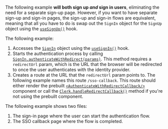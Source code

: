 The following example **will both sign up _and_ sign in users**, eliminating the need for a separate sign-up page. However, if you want to have separate sign-up and sign-in pages, the sign-up and sign-in flows are equivalent, meaning that all you have to do is swap out the `SignIn` object for the `SignUp` object using the [`useSignUp()`](/docs/reference/general/hooks/use-sign-up) hook.

The following example:

1. Accesses the [`SignIn`](/docs/references/javascript/sign-in) object using the [`useSignIn()`](/docs/reference/general/hooks/use-sign-in) hook.
1. Starts the authentication process by calling [`SignIn.authenticateWithRedirect(params)`](/docs/references/javascript/sign-in#authenticate-with-redirect). This method requires a `redirectUrl` param, which is the URL that the browser will be redirected to once the user authenticates with the identity provider.
1. Creates a route at the URL that the `redirectUrl` param points to. The following example names this route `/sso-callback`. This route should either render the prebuilt [`<AuthenticateWithRedirectCallback/>`](/docs/components/control/authenticate-with-callback) component or call the [`Clerk.handleRedirectCallback()`](/docs/references/javascript/clerk#handle-redirect-callback) method if you're not using the prebuilt component.

The following example shows two files:

1. The sign-in page where the user can start the authentication flow.
1. The SSO callback page where the flow is completed.
